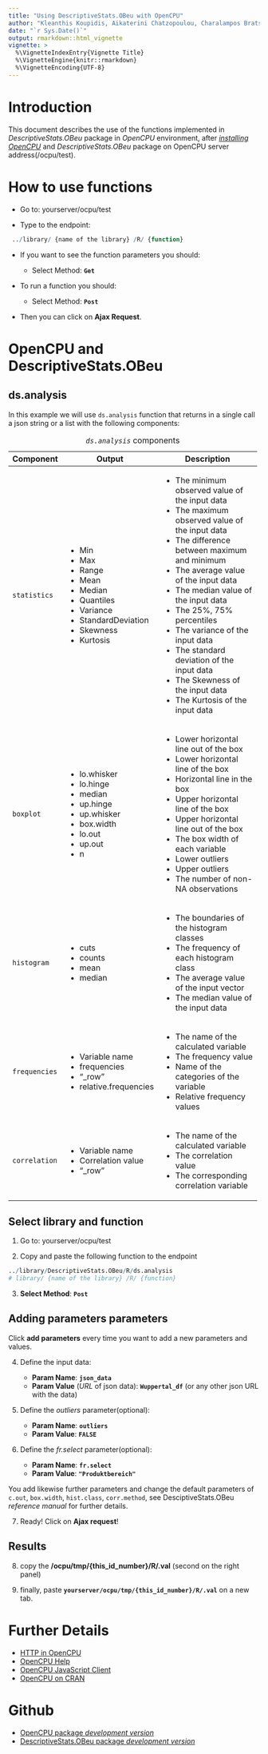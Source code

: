 ---
title: "Using DescriptiveStats.OBeu with OpenCPU"
author: "Kleanthis Koupidis, Aikaterini Chatzopoulou, Charalampos Bratsas"
date: "`r Sys.Date()`"
output: rmarkdown::html_vignette
vignette: >
  %\VignetteIndexEntry{Vignette Title}
  %\VignetteEngine{knitr::rmarkdown}
  %\VignetteEncoding{UTF-8}
---

# Introduction

This document describes the use of the functions implemented in *DescriptiveStats.OBeu* package in *OpenCPU* environment, after *[installing OpenCPU](https://www.opencpu.org/download.html)* and *DescriptiveStats.OBeu* package on OpenCPU server address(/ocpu/test).

# How to use functions

- Go to: yourserver/ocpu/test

- Type to the endpoint:

```{r, eval=FALSE, include=TRUE}
 ../library/ {name of the library} /R/ {function}
```

- If you want to see the function parameters you should: 

    - Select Method: **`Get`**
    
- To run a function you should:

    - Select Method: **`Post`**

- Then you can click on **Ajax Request**.

# OpenCPU and DescriptiveStats.OBeu

## ds.analysis
In this example we will use `ds.analysis` function that returns in a single call a json string or a list with the following components:

+---------------+------------------------+-----------------------------------------------------------+
| Component     | Output                 | Description                                               |
+===============+========================+===========================================================+
| `statistics`  | - Min                  | - The minimum observed value of the input data            |
|               | - Max                  | - The maximum observed value of the input data            |
|               | - Range                | - The difference between maximum and minimum              |
|               | - Mean                 | - The average value of the input data                     |
|               | - Median               | - The median value of the input data                      |
|               | - Quantiles            | - The 25%, 75% percentiles                                |
|               | - Variance             | - The variance of the input data                          |
|               | - StandardDeviation    | - The standard deviation of the input data                |
|               | - Skewness             | - The Skewness of the input data                          |
|               | - Kurtosis             | - The Kurtosis of the input data                          |
+---------------+------------------------+-----------------------------------------------------------+
| `boxplot`     | - lo.whisker           | - Lower horizontal line out of the box                    |
|               | - lo.hinge             | - Lower horizontal line of the box                        |
|               | - median               | - Horizontal line in the box                              |
|               | - up.hinge             | - Upper horizontal line of the box                        |
|               | - up.whisker           | - Upper horizontal line out of the box                    |
|               | - box.width            | - The box width of each variable                          |
|               | - lo.out               | - Lower outliers                                          |
|               | - up.out               | - Upper outliers                                          |
|               | - n                    | - The number of non-NA observations                       |
+---------------+------------------------+-----------------------------------------------------------+
| `histogram`   | - cuts                 | - The boundaries of the histogram classes                 |
|               | - counts               | - The frequency of each histogram class                   |
|               | - mean                 | - The average value of the input vector                   |
|               | - median               | - The median value of the input data                      |
+---------------+------------------------+-----------------------------------------------------------+
| `frequencies` | - Variable name        | - The name of the calculated variable                     |
|               | - frequencies          | - The frequency value                                     |
|               | - "_row"               | - Name of the categories of the variable                  |
|               | - relative.frequencies | - Relative frequency values                               |
+---------------+------------------------+-----------------------------------------------------------+
| `correlation` | - Variable name        | - The name of the calculated variable                     |
|               | - Correlation value    | - The correlation value                                   |
|               | - "_row"               | - The corresponding correlation variable                  |
+---------------+------------------------+-----------------------------------------------------------+

Table: *`ds.analysis`* components

## Select library and function

1. Go to: yourserver/ocpu/test

2. Copy and paste the following function to the endpoint 
```{r, eval=FALSE, include=TRUE}
../library/DescriptiveStats.OBeu/R/ds.analysis
# library/ {name of the library} /R/ {function}
```

3. **Select Method**: **`Post`**

## Adding parameters parameters

Click **add parameters** every time you want to add a new parameters and values.

4. Define the input data:

    - **Param Name**: **`json_data`**
    - **Param Value** (*URL* of json data): **`Wuppertal_df`** 
    (or any other json URL with the data)

5. Define the *outliers* parameter(optional):

    - **Param Name**: **`outliers`**
    - **Param Value**: **`FALSE`**


6. Define the *fr.select* parameter(optional):

    - **Param Name**: **`fr.select`**
    - **Param Value**: **`"Produktbereich"`**


You add likewise further parameters and change the default parameters of `c.out`, `box.width`, `hist.class`, `corr.method`, see DesciptiveStats.OBeu *reference manual* for further details.


7. Ready! Click on **Ajax request**!

## Results

8. copy the **/ocpu/tmp/{this_id_number}/R/.val** (second on the right panel)

9. finally, paste **`yourserver/ocpu/tmp/{this_id_number}/R/.val`** on a new tab.


# Further Details

+ [HTTP in OpenCPU](https://www.opencpu.org/api.html)
+ [OpenCPU Help](https://www.opencpu.org/help.html)
+ [OpenCPU JavaScript Client](https://www.opencpu.org/jslib.html)
+ [OpenCPU on CRAN](https://cran.r-project.org/package=opencpu)

# Github
+ [OpenCPU package *development version*](https://github.com/opencpu/opencpu)
+ [DescriptiveStats.OBeu package *development version*](https://github.com/okgreece/DescriptiveStats.OBeu)
